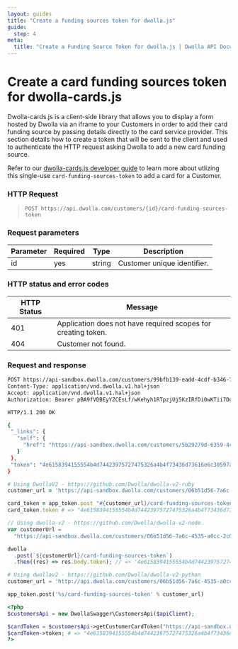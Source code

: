 ```yaml
---
layout: guides
title: "Create a funding sources token for dwolla.js"
guide:
  step: 4
meta:
  title: "Create a Funding Source Token for dwolla.js | Dwolla API Documentation"
---
```


# Create a card funding sources token for dwolla-cards.js

Dwolla-cards.js is a client-side library that allows you to display a form
hosted by Dwolla via an iframe to your Customers in order to add their card
funding source by passing details directly to the card service provider. This section
details how to create a token that will be sent to the client and used to
authenticate the HTTP request asking Dwolla to add a new card funding source.

Refer to our
[dwolla-cards.js developer guide](https://developers.dwolla.com/guides/dwolla-cards-js/add-a-debit-card#add-a-debit-card-using-dwolla-cardsjs)
to learn more about utlizing this single-use `card-funding-sources-token` to add a
card for a Customer.

### HTTP Request

> `POST https://api.dwolla.com/customers/{id}/card-funding-sources-token`

### Request parameters

| Parameter | Required | Type   | Description                 |
| --------- | -------- | ------ | --------------------------- |
| id        | yes      | string | Customer unique identifier. |

### HTTP status and error codes

| HTTP Status | Message                                                       |
| ----------- | ------------------------------------------------------------- |
| 401         | Application does not have required scopes for creating token. |
| 404         | Customer not found.                                           |

### Request and response

```bash
POST https://api-sandbox.dwolla.com/customers/99bfb139-eadd-4cdf-b346-7504f0c16c60/card-funding-sources-token
Content-Type: application/vnd.dwolla.v1.hal+json
Accept: application/vnd.dwolla.v1.hal+json
Authorization: Bearer pBA9fVDBEyYZCEsLf/wKehyh1RTpzjUj5KzIRfDi0wKTii7DqY

HTTP/1.1 200 OK

{
 "_links": {
   "self": {
     "href": "https://api-sandbox.dwolla.com/customers/5b29279d-6359-4c87-a318-e09095532733/card-funding-sources-token"
   }
 },
 "token": "4e6158394155554b4d74423975727475326a4b4f73436d73616e6c30597a6f61424a7249386545394e7149555533646d55623a41506e693176383545567167454e4d31355563683157675a"
}
```

```ruby
# Using DwollaV2 - https://github.com/Dwolla/dwolla-v2-ruby
customer_url = 'https://api-sandbox.dwolla.com/customers/06b51d56-7a6c-4535-a0cc-2c0106f56ba6'

card_token = app_token.post "#{customer_url}/card-funding-sources-token"
card_token.token # => "4e6158394155554b4d74423975727475326a4b4f73436d73616e6c30597a6f61424a7249386545394e7149555533646d55623a41506e693176383545567167454e4d31355563683157675a"
```

```javascript
// Using dwolla-v2 - https://github.com/Dwolla/dwolla-v2-node
var customerUrl =
  "https://api-sandbox.dwolla.com/customers/06b51d56-7a6c-4535-a0cc-2c0106f56ba6";

dwolla
  .post(`${customerUrl}/card-funding-sources-token`)
  .then((res) => res.body.token); // => '4e6158394155554b4d74423975727475326a4b4f73436d73616e6c30597a6f61424a7249386545394e7149555533646d55623a41506e693176383545567167454e4d31355563683157675a'
```

```python
# Using dwollav2 - https://github.com/Dwolla/dwolla-v2-python
customer_url = 'http://api.dwolla.com/customers/06b51d56-7a6c-4535-a0cc-2c0106f56ba6'

app_token.post('%s/card-funding-sources-token' % customer_url)
```

```php
<?php
$customersApi = new DwollaSwagger\CustomersApi($apiClient);

$cardToken = $customersApi->getCustomerCardToken("https://api-sandbox.dwolla.com/customers/06b51d56-7a6c-4535-a0cc-2c0106f56ba6");
$cardToken->token; # => "4e6158394155554b4d74423975727475326a4b4f73436d73616e6c30597a6f61424a7249386545394e7149555533646d55623a41506e693176383545567167454e4d31355563683157675a"
?>
```
